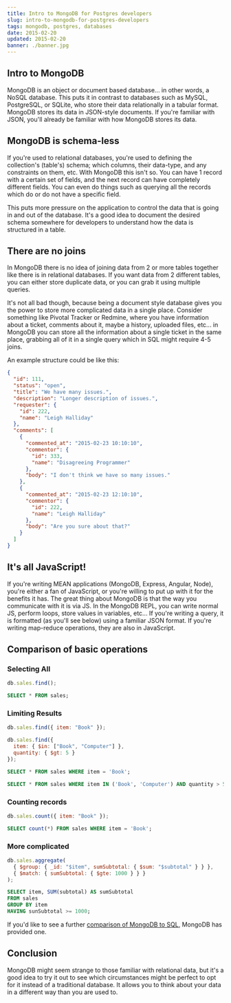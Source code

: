 ```yaml
---
title: Intro to MongoDB for Postgres developers
slug: intro-to-mongodb-for-postgres-developers
tags: mongodb, postgres, databases
date: 2015-02-20
updated: 2015-02-20
banner: ./banner.jpg
---
```


## Intro to MongoDB

MongoDB is an object or document based database... in other words, a NoSQL database. This puts it in contrast to databases such as MySQL, PostgreSQL, or SQLite, who store their data relationally in a tabular format. MongoDB stores its data in JSON-style documents. If you're familiar with JSON, you'll already be familiar with how MongoDB stores its data.

## MongoDB is schema-less

If you're used to relational databases, you're used to defining the collection's (table's) schema; which columns, their data-type, and any constraints on them, etc. With MongoDB this isn't so. You can have 1 record with a certain set of fields, and the next record can have completely different fields. You can even do things such as querying all the records which do or do not have a specific field.

This puts more pressure on the application to control the data that is going in and out of the database. It's a good idea to document the desired schema somewhere for developers to understand how the data is structured in a table.

## There are no joins

In MongoDB there is no idea of joining data from 2 or more tables together like there is in relational databases. If you want data from 2 different tables, you can either store duplicate data, or you can grab it using multiple queries.

It's not all bad though, because being a document style database gives you the power to store more complicated data in a single place. Consider something like Pivotal Tracker or Redmine, where you have information about a ticket, comments about it, maybe a history, uploaded files, etc... in MongoDB you can store all the information about a single ticket in the same place, grabbing all of it in a single query which in SQL might require 4-5 joins.

An example structure could be like this:

```json
{
  "id": 111,
  "status": "open",
  "title": "We have many issues.",
  "description": "Longer description of issues.",
  "requester": {
    "id": 222,
    "name": "Leigh Halliday"
  },
  "comments": [
    {
      "commented_at": "2015-02-23 10:10:10",
      "commentor": {
        "id": 333,
        "name": "Disagreeing Programmer"
      },
      "body": "I don't think we have so many issues."
    },
    {
      "commented_at": "2015-02-23 12:10:10",
      "commentor": {
        "id": 222,
        "name": "Leigh Halliday"
      },
      "body": "Are you sure about that?"
    }
  ]
}
```

## It's all JavaScript!

If you're writing MEAN applications (MongoDB, Express, Angular, Node), you're either a fan of JavaScript, or you're willing to put up with it for the benefits it has. The great thing about MongoDB is that the way you communicate with it is via JS. In the MongoDB REPL, you can write normal JS, perform loops, store values in variables, etc... If you're writing a query, it is formatted (as you'll see below) using a familiar JSON format. If you're writing map-reduce operations, they are also in JavaScript.

## Comparison of basic operations

### Selecting All

```javascript
db.sales.find();
```

```sql
SELECT * FROM sales;
```

### Limiting Results

```javascript
db.sales.find({ item: "Book" });

db.sales.find({
  item: { $in: ["Book", "Computer"] },
  quantity: { $gt: 5 }
});
```

```sql
SELECT * FROM sales WHERE item = 'Book';

SELECT * FROM sales WHERE item IN ('Book', 'Computer') AND quantity > 5;
```

### Counting records

```javascript
db.sales.count({ item: "Book" });
```

```sql
SELECT count(*) FROM sales WHERE item = 'Book';
```

### More complicated

```javascript
db.sales.aggregate(
  { $group: { _id: "$item", sumSubtotal: { $sum: "$subtotal" } } },
  { $match: { sumSubtotal: { $gte: 1000 } } }
);
```

```sql
SELECT item, SUM(subtotal) AS sumSubtotal
FROM sales
GROUP BY item
HAVING sunSubtotal >= 1000;
```

If you'd like to see a further [comparison of MongoDB to SQL](http://docs.mongodb.org/manual/reference/sql-comparison/), MongoDB has provided one.

## Conclusion

MongoDB might seem strange to those familiar with relational data, but it's a good idea to try it out to see which circumstances might be perfect to opt for it instead of a traditional database. It allows you to think about your data in a different way than you are used to.
